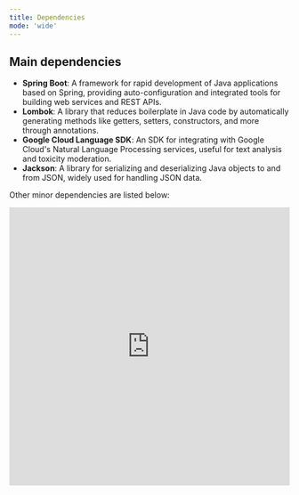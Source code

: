 ```yaml
---
title: Dependencies
mode: 'wide'
---
```


## Main dependencies

-   **Spring Boot**: A framework for rapid development of Java applications based on Spring, providing auto-configuration and integrated tools for building web services and REST APIs.
-   **Lombok**: A library that reduces boilerplate in Java code by automatically generating methods like getters, setters, constructors, and more through annotations.
-   **Google Cloud Language SDK**: An SDK for integrating with Google Cloud's Natural Language Processing services, useful for text analysis and toxicity moderation.
-   **Jackson**: A library for serializing and deserializing Java objects to and from JSON, widely used for handling JSON data.

Other minor dependencies are listed below:

<Frame>
	<iframe
		src="https://hgrm-forge.github.io/nonsense-generator-docs/report/dependencies.html"
		width="100%"
		height="500px"
		frameborder="0"
	></iframe>
</Frame>
